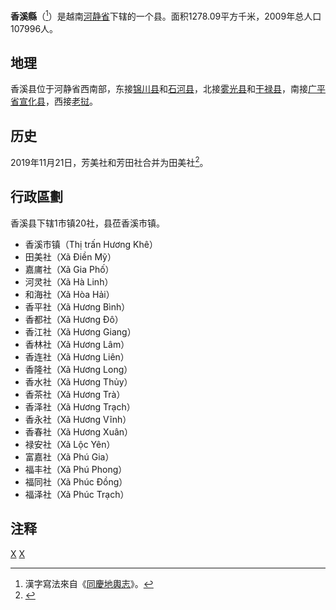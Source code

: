 {{Infobox Settlement
|name                   = 香溪县
|settlement_type        = 县
|official_name          = 
|other_name             = 
|native_name            = {{lang|vi|Huyện Hương Khê}}
|nickname               = 
|motto                  = 
|image_skyline          = Huong Khe Town.jpg
|imagesize              = 
|image_caption          = 
|image_flag             = 
|flag_size              = 
|image_seal             = 
|seal_size              = 
|image_shield           = 
|shield_size            = 
|image_blank_emblem     = 
|blank_emblem_size      = 
|image_map              = {{Infobox mapframe|frame-width=250|zoom=10}}
|mapsize                = 
|map_caption            = 
|image_map1             = 
|mapsize1               = 
|map_caption1           = 
|pushpin_map            = Vietnam
|pushpin_label_position = bottom
|pushpin_map_caption    = 
|pushpin_map1           = 
|pushpin_label_position1= 
|pushpin_map_caption1   = 
|subdivision_type       = 国家
|subdivision_name       = {{flag|Vietnam}}
|subdivision_type1      = [[越南行政区划|省]]
|subdivision_name1      = [[河静省|河静省]]
|subdivision_type2      = 行政区划
|subdivision_name2      = 1市镇20社
|subdivision_type3      = 
|subdivision_name3      = 
|seat_type              = 县莅
|seat                   = {{link-vi|香溪市镇|Hương Khê (thị trấn)}}
|government_type        = 
|leader_title           = 
|leader_name            = 
|leader_title1          = 
|leader_name1           = 
|established_title      = 
|established_date       = 
|area_magnitude         = 
|unit_pref              = 
|area_footnotes         = 
|area_total_km2         = 1278.09
|area_land_km2          = 
|area_water_km2         = 
|area_water_percent     = 
|area_urban_km2         = 
|area_metro_km2         = 
|population_as_of       = 2009年
|population_footnotes   = 
|population_note        = 
|population_total       = 107996
|population_density_km2 = auto
|population_metro             = 
|population_density_metro_km2 = 
|population_urban             = 
|population_density_urban_km2 = 
|timezone               = [[越南标准时间|越南标准时间]]
|utc_offset             = +7
|elevation_footnotes    = 
|elevation_m            = 
|coor_type              = 
|coordinates            = 
|postal_code_type       = 
|postal_code            = 
|area_code              = 
|website                = [http://huongkhe.hatinh.gov.vn 香溪县电子信息门户网站]
|footnotes              = 
}}
'''香溪縣'''（{{vie|v='''Huyện Hương Khê'''|hn=縣香溪}}<ref>漢字寫法來自《[[同慶地輿志|同慶地輿志]]》。</ref>）是越南[[河静省|河静省]]下辖的一个县。面积1278.09平方千米，2009年总人口107996人。

==地理==
香溪县位于河静省西南部，东接[[锦川县|锦川县]]和[[石河县|石河县]]，北接[[雾光县|雾光县]]和[[干禄县|干禄县]]，南接[[广平省|广平省]][[宣化县_(越南)|宣化县]]，西接[[老挝|老挝]]。

==历史==
2019年11月21日，芳美社和芳田社合并为田美社<ref>{{Cite web |url=https://thuvienphapluat.vn/van-ban/Bo-may-hanh-chinh/Nghi-quyet-819-NQ-UBTVQH14-2019-sap-xep-don-vi-hanh-chinh-cap-xa-thuoc-tinh-Ha-Tinh-430539.aspx |title=Nghị quyết 819/NQ-UBTVQH14 năm 2019 về sắp xếp đơn vị hành chính cấp xã thuộc tỉnh Hà Tĩnh do Ủy ban Thường vụ Quốc hội ban hành |accessdate=2019-12-22 |archive-date=2019-12-22 |archive-url=https://web.archive.org/web/20191222041054/https://thuvienphapluat.vn/van-ban/Bo-may-hanh-chinh/Nghi-quyet-819-NQ-UBTVQH14-2019-sap-xep-don-vi-hanh-chinh-cap-xa-thuoc-tinh-Ha-Tinh-430539.aspx |dead-url=no }}</ref>。

==行政區劃==
香溪县下辖1市镇20社，县莅香溪市镇。
*香溪市镇（Thị trấn Hương Khê）
*田美社（Xã Điền Mỹ）
*嘉庯社（Xã Gia Phố）
*河灵社（Xã Hà Linh）
*和海社（Xã Hòa Hải）
*香平社（Xã Hương Bình）
*香都社（Xã Hương Đô）
*香江社（Xã Hương Giang）
*香林社（Xã Hương Lâm）
*香连社（Xã Hương Liên）
*香隆社（Xã Hương Long）
*香水社（Xã Hương Thủy）
*香茶社（Xã Hương Trà）
*香泽社（Xã Hương Trạch）
*香永社（Xã Hương Vĩnh）
*香春社（Xã Hương Xuân）
*禄安社（Xã Lộc Yên）
*富嘉社（Xã Phú Gia）
*福丰社（Xã Phú Phong）
*福同社（Xã Phúc Đồng）
*福泽社（Xã Phúc Trạch）

==注释==
{{reflist}}

{{河静省行政区划}}
{{越南北中部之县市镇区域划分}}

[[Category:河静省|X]]
[[Category:越南县份|X]]